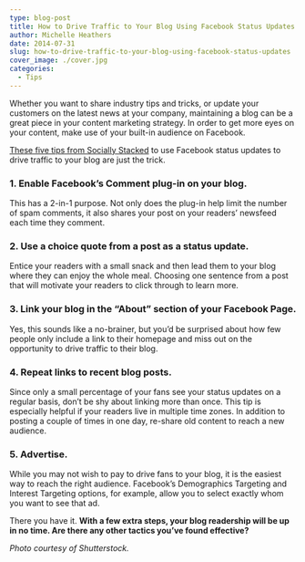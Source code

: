 ```yaml
---
type: blog-post
title: How to Drive Traffic to Your Blog Using Facebook Status Updates
author: Michelle Heathers
date: 2014-07-31
slug: how-to-drive-traffic-to-your-blog-using-facebook-status-updates
cover_image: ./cover.jpg
categories:
  - Tips
---
```


Whether you want to share industry tips and tricks, or update your customers on the latest news at your company, maintaining a blog can be a great piece in your content marketing strategy. In order to get more eyes on your content, make use of your built-in audience on Facebook.

[These five tips from Socially Stacked][1] to use Facebook status updates to drive traffic to your blog are just the trick.

### 1. Enable Facebook’s Comment plug-in on your blog.

This has a 2-in-1 purpose. Not only does the plug-in help limit the number of spam comments, it also shares your post on your readers’ newsfeed each time they comment.

### 2. Use a choice quote from a post as a status update.

Entice your readers with a small snack and then lead them to your blog where they can enjoy the whole meal. Choosing one sentence from a post that will motivate your readers to click through to learn more.

### 3. Link your blog in the “About” section of your Facebook Page.

Yes, this sounds like a no-brainer, but you’d be surprised about how few people only include a link to their homepage and miss out on the opportunity to drive traffic to their blog.

### 4. Repeat links to recent blog posts.

Since only a small percentage of your fans see your status updates on a regular basis, don’t be shy about linking more than once. This tip is especially helpful if your readers live in multiple time zones. In addition to posting a couple of times in one day, re-share old content to reach a new audience.

### 5. Advertise.

While you may not wish to pay to drive fans to your blog, it is the easiest way to reach the right audience. Facebook’s Demographics Targeting and Interest Targeting options, for example, allow you to select exactly whom you want to see that ad.

There you have it. **With a few extra steps, your blog readership will be up in no time. Are there any other tactics you’ve found effective?**

_Photo courtesy of Shutterstock._

[1]: http://www.sociallystacked.com/2014/06/how-to-use-facebook-status-updates-to-drive-traffic-to-your-blog/#sthash.HYFT47CW.dpbs
